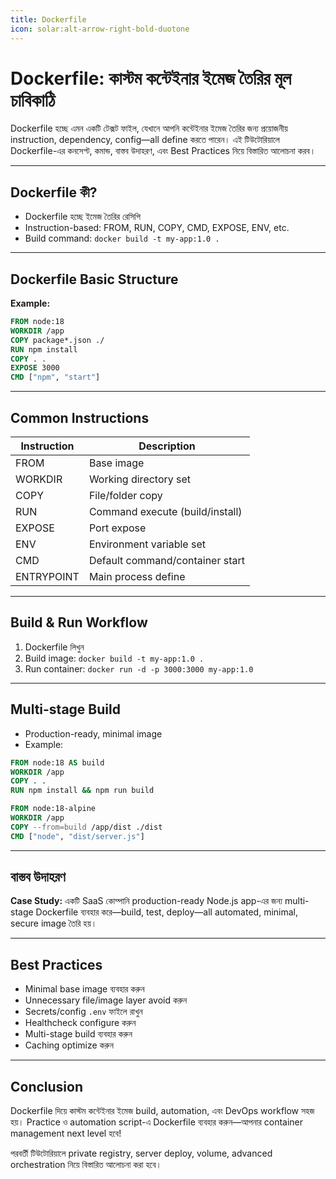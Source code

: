 ```yaml
---
title: Dockerfile
icon: solar:alt-arrow-right-bold-duotone
---
```


# Dockerfile: কাস্টম কন্টেইনার ইমেজ তৈরির মূল চাবিকাঠি

Dockerfile হচ্ছে এমন একটি টেক্সট ফাইল, যেখানে আপনি কন্টেইনার ইমেজ তৈরির জন্য প্রয়োজনীয় instruction, dependency, config—all define করতে পারেন। এই টিউটোরিয়ালে Dockerfile-এর কনসেপ্ট, কমান্ড, বাস্তব উদাহরণ, এবং Best Practices নিয়ে বিস্তারিত আলোচনা করব।

---

## Dockerfile কী?

- Dockerfile হচ্ছে ইমেজ তৈরির রেসিপি
- Instruction-based: FROM, RUN, COPY, CMD, EXPOSE, ENV, etc.
- Build command: `docker build -t my-app:1.0 .`

---

## Dockerfile Basic Structure

**Example:**

```Dockerfile
FROM node:18
WORKDIR /app
COPY package*.json ./
RUN npm install
COPY . .
EXPOSE 3000
CMD ["npm", "start"]
```

---

## Common Instructions

| Instruction | Description                       |
|-------------|-----------------------------------|
| FROM        | Base image                        |
| WORKDIR     | Working directory set             |
| COPY        | File/folder copy                  |
| RUN         | Command execute (build/install)   |
| EXPOSE      | Port expose                      |
| ENV         | Environment variable set          |
| CMD         | Default command/container start   |
| ENTRYPOINT  | Main process define               |

---

## Build & Run Workflow

1. Dockerfile লিখুন
2. Build image: `docker build -t my-app:1.0 .`
3. Run container: `docker run -d -p 3000:3000 my-app:1.0`

---

## Multi-stage Build

- Production-ready, minimal image
- Example:
```Dockerfile
FROM node:18 AS build
WORKDIR /app
COPY . .
RUN npm install && npm run build

FROM node:18-alpine
WORKDIR /app
COPY --from=build /app/dist ./dist
CMD ["node", "dist/server.js"]
```

---

## বাস্তব উদাহরণ

**Case Study:**
একটি SaaS কোম্পানি production-ready Node.js app-এর জন্য multi-stage Dockerfile ব্যবহার করে—build, test, deploy—all automated, minimal, secure image তৈরি হয়।

---

## Best Practices

- Minimal base image ব্যবহার করুন
- Unnecessary file/image layer avoid করুন
- Secrets/config `.env` ফাইলে রাখুন
- Healthcheck configure করুন
- Multi-stage build ব্যবহার করুন
- Caching optimize করুন

---

## Conclusion

Dockerfile দিয়ে কাস্টম কন্টেইনার ইমেজ build, automation, এবং DevOps workflow সহজ হয়। Practice ও automation script-এ Dockerfile ব্যবহার করুন—আপনার container management next level হবে!

পরবর্তী টিউটোরিয়ালে private registry, server deploy, volume, advanced orchestration নিয়ে বিস্তারিত আলোচনা করা হবে।

